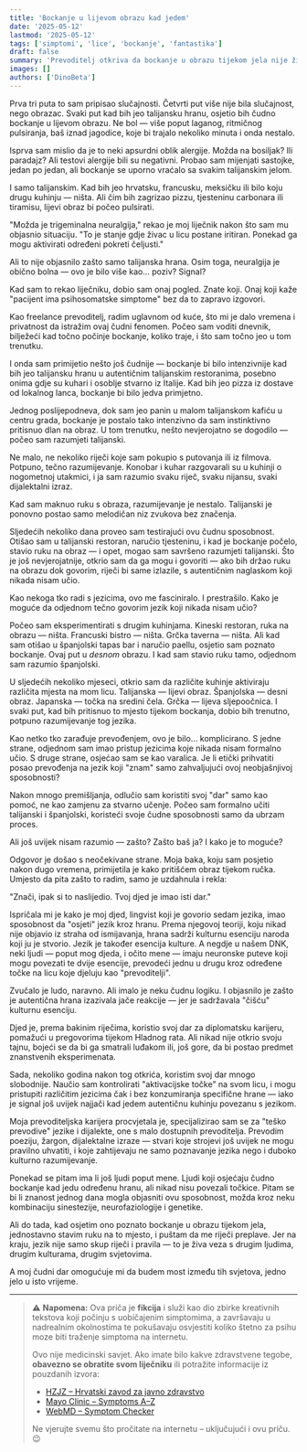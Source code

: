 ```yaml
---
title: 'Bockanje u lijevom obrazu kad jedem'
date: '2025-05-12'
lastmod: '2025-05-12'
tags: ['simptomi', 'lice', 'bockanje', 'fantastika']
draft: false
summary: 'Prevoditelj otkriva da bockanje u obrazu tijekom jela nije živčani problem, već prvi znak neobične sposobnosti koja mijenja njegovo shvaćanje jezika i komunikacije.'
images: []
authors: ['DinoBeta']
---
```


Prva tri puta to sam pripisao slučajnosti. Četvrti put više nije bila slučajnost, nego obrazac. Svaki put kad bih jeo talijansku hranu, osjetio bih čudno bockanje u lijevom obrazu. Ne bol — više poput laganog, ritmičnog pulsiranja, baš iznad jagodice, koje bi trajalo nekoliko minuta i onda nestalo.

Isprva sam mislio da je to neki apsurdni oblik alergije. Možda na bosiljak? Ili paradajz? Ali testovi alergije bili su negativni. Probao sam mijenjati sastojke, jedan po jedan, ali bockanje se uporno vraćalo sa svakim talijanskim jelom.

I samo talijanskim. Kad bih jeo hrvatsku, francusku, meksičku ili bilo koju drugu kuhinju — ništa. Ali čim bih zagrizao pizzu, tjesteninu carbonara ili tiramisu, lijevi obraz bi počeo pulsirati.

"Možda je trigeminalna neuralgija," rekao je moj liječnik nakon što sam mu objasnio situaciju. "To je stanje gdje živac u licu postane iritiran. Ponekad ga mogu aktivirati određeni pokreti čeljusti."

Ali to nije objasnilo zašto samo talijanska hrana. Osim toga, neuralgija je obično bolna — ovo je bilo više kao... poziv? Signal?

Kad sam to rekao liječniku, dobio sam onaj pogled. Znate koji. Onaj koji kaže "pacijent ima psihosomatske simptome" bez da to zapravo izgovori.

Kao freelance prevoditelj, radim uglavnom od kuće, što mi je dalo vremena i privatnost da istražim ovaj čudni fenomen. Počeo sam voditi dnevnik, bilježeći kad točno počinje bockanje, koliko traje, i što sam točno jeo u tom trenutku.

I onda sam primijetio nešto još čudnije — bockanje bi bilo intenzivnije kad bih jeo talijansku hranu u autentičnim talijanskim restoranima, posebno onima gdje su kuhari i osoblje stvarno iz Italije. Kad bih jeo pizza iz dostave od lokalnog lanca, bockanje bi bilo jedva primjetno.

Jednog poslijepodneva, dok sam jeo panin u malom talijanskom kafiću u centru grada, bockanje je postalo tako intenzivno da sam instinktivno pritisnuo dlan na obraz. U tom trenutku, nešto nevjerojatno se dogodilo — počeo sam razumjeti talijanski.

Ne malo, ne nekoliko riječi koje sam pokupio s putovanja ili iz filmova. Potpuno, tečno razumijevanje. Konobar i kuhar razgovarali su u kuhinji o nogometnoj utakmici, i ja sam razumio svaku riječ, svaku nijansu, svaki dijalektalni izraz.

Kad sam maknuo ruku s obraza, razumijevanje je nestalo. Talijanski je ponovno postao samo melodičan niz zvukova bez značenja.

Sljedećih nekoliko dana proveo sam testirajući ovu čudnu sposobnost. Otišao sam u talijanski restoran, naručio tjesteninu, i kad je bockanje počelo, stavio ruku na obraz — i opet, mogao sam savršeno razumjeti talijanski. Što je još nevjerojatnije, otkrio sam da ga mogu i govoriti — ako bih držao ruku na obrazu dok govorim, riječi bi same izlazile, s autentičnim naglaskom koji nikada nisam učio.

Kao nekoga tko radi s jezicima, ovo me fasciniralo. I prestrašilo. Kako je moguće da odjednom tečno govorim jezik koji nikada nisam učio?

Počeo sam eksperimentirati s drugim kuhinjama. Kineski restoran, ruka na obrazu — ništa. Francuski bistro — ništa. Grčka taverna — ništa. Ali kad sam otišao u španjolski tapas bar i naručio paellu, osjetio sam poznato bockanje. Ovaj put u *desnom* obrazu. I kad sam stavio ruku tamo, odjednom sam razumio španjolski.

U sljedećih nekoliko mjeseci, otkrio sam da različite kuhinje aktiviraju različita mjesta na mom licu. Talijanska — lijevi obraz. Španjolska — desni obraz. Japanska — točka na sredini čela. Grčka — lijeva sljepoočnica. I svaki put, kad bih pritisnuo to mjesto tijekom bockanja, dobio bih trenutno, potpuno razumijevanje tog jezika.

Kao netko tko zarađuje prevođenjem, ovo je bilo... komplicirano. S jedne strane, odjednom sam imao pristup jezicima koje nikada nisam formalno učio. S druge strane, osjećao sam se kao varalica. Je li etički prihvatiti posao prevođenja na jezik koji "znam" samo zahvaljujući ovoj neobjašnjivoj sposobnosti?

Nakon mnogo premišljanja, odlučio sam koristiti svoj "dar" samo kao pomoć, ne kao zamjenu za stvarno učenje. Počeo sam formalno učiti talijanski i španjolski, koristeći svoje čudne sposobnosti samo da ubrzam proces.

Ali još uvijek nisam razumio — zašto? Zašto baš ja? I kako je to moguće?

Odgovor je došao s neočekivane strane. Moja baka, koju sam posjetio nakon dugo vremena, primijetila je kako pritišćem obraz tijekom ručka. Umjesto da pita zašto to radim, samo je uzdahnula i rekla:

"Znači, ipak si to naslijedio. Tvoj djed je imao isti dar."

Ispričala mi je kako je moj djed, lingvist koji je govorio sedam jezika, imao sposobnost da "osjeti" jezik kroz hranu. Prema njegovoj teoriji, koju nikad nije objavio iz straha od ismijavanja, hrana sadrži kulturnu esenciju naroda koji ju je stvorio. Jezik je također esencija kulture. A negdje u našem DNK, neki ljudi — poput mog djeda, i očito mene — imaju neuronske puteve koji mogu povezati te dvije esencije, prevodeći jednu u drugu kroz određene točke na licu koje djeluju kao "prevoditelji".

Zvučalo je ludo, naravno. Ali imalo je neku čudnu logiku. I objasnilo je zašto je autentična hrana izazivala jače reakcije — jer je sadržavala "čišću" kulturnu esenciju.

Djed je, prema bakinim riječima, koristio svoj dar za diplomatsku karijeru, pomažući u pregovorima tijekom Hladnog rata. Ali nikad nije otkrio svoju tajnu, bojeći se da bi ga smatrali luđakom ili, još gore, da bi postao predmet znanstvenih eksperimenata.

Sada, nekoliko godina nakon tog otkrića, koristim svoj dar mnogo slobodnije. Naučio sam kontrolirati "aktivacijske točke" na svom licu, i mogu pristupiti različitim jezicima čak i bez konzumiranja specifične hrane — iako je signal još uvijek najjači kad jedem autentičnu kuhinju povezanu s jezikom.

Moja prevoditeljska karijera procvjetala je, specijalizirao sam se za "teško prevodive" jezike i dijalekte, one s malo dostupnih prevoditelja. Prevodim poeziju, žargon, dijalektalne izraze — stvari koje strojevi još uvijek ne mogu pravilno uhvatiti, i koje zahtijevaju ne samo poznavanje jezika nego i duboko kulturno razumijevanje.

Ponekad se pitam ima li još ljudi poput mene. Ljudi koji osjećaju čudno bockanje kad jedu određenu hranu, ali nikad nisu povezali točkice. Pitam se bi li znanost jednog dana mogla objasniti ovu sposobnost, možda kroz neku kombinaciju sinestezije, neurofaziologije i genetike.

Ali do tada, kad osjetim ono poznato bockanje u obrazu tijekom jela, jednostavno stavim ruku na to mjesto, i puštam da me riječi preplave. Jer na kraju, jezik nije samo skup riječi i pravila — to je živa veza s drugim ljudima, drugim kulturama, drugim svjetovima.

A moj čudni dar omogućuje mi da budem most između tih svjetova, jedno jelo u isto vrijeme.

---

> ⚠️ **Napomena:** Ova priča je **fikcija** i služi kao dio zbirke kreativnih tekstova koji počinju s uobičajenim simptomima, a završavaju u nadrealnim okolnostima te pokušavaju osvjestiti koliko štetno za psihu moze biti traženje simptoma na internetu.
>
> Ovo nije medicinski savjet. Ako imate bilo kakve zdravstvene tegobe, **obavezno se obratite svom liječniku** ili potražite informacije iz pouzdanih izvora:
>
> * [HZJZ – Hrvatski zavod za javno zdravstvo](https://www.hzjz.hr)
> * [Mayo Clinic – Symptoms A–Z](https://www.mayoclinic.org)
> * [WebMD – Symptom Checker](https://www.webmd.com)
>
> Ne vjerujte svemu što pročitate na internetu – uključujući i ovu priču. 😉